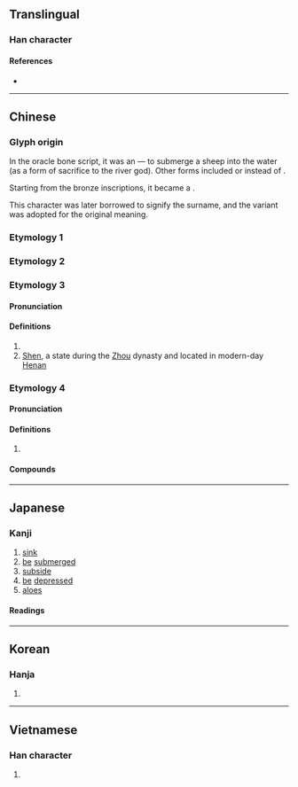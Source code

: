 {{also|沉|瀋|渖}}
{{character info/new}}
==Translingual==

===Han character===
{{Han char|rn=85|rad=水|as=04|sn=7|four=34112|canj=ELBU|ids=⿰氵冘}}

====References====
* {{Han ref|kx=0610.060|dkj=17189|dj=1002.150|hdz=31572.070|uh=6C88|ud=27784|bh=A848|bd=43080}}

----

==Chinese==

===Glyph origin===
{{Han etym}}

In the oracle bone script, it was an {{Han compound|水|羊|ls=ic|nocap=1|t1=water|t2=sheep}} — to submerge a sheep into the water (as a form of sacrifice to the river god). Other forms included {{zh-l|*牛|ox}} or {{zh-l|*玉|jade}} instead of {{zh-l|*羊}}.

Starting from the bronze inscriptions, it became a {{Han compound|水|冘|ls=psc|c1=s|c2=p|t1=water|nocap=1}}.

This character was later borrowed to signify the surname, and the variant {{och-l|沉}} was adopted for the original meaning.

===Etymology 1===
{{zh-see|瀋}}

===Etymology 2===
{{zh-see|沉}}

===Etymology 3===
{{zh-forms}}

====Pronunciation====
{{zh-pron
|m=shěn
|ma=y
|m-s=
|c=sam2
|c-t=
|g=
|h=pfs=sṳ́m
|j=
|md=
|mn=sím
|mn-t=
|w=
|x=
|mc=2
|oc=5,3
|cat=pn
}}

====Definitions====
{{zh-hanzi}}

# {{surname|lang=zh}}
# [[Shen]], a state during the [[Zhou]] dynasty and located in modern-day [[Henan]]

===Etymology 4===
{{zh-forms}}

====Pronunciation====
{{zh-pron
|m=tán
|cat=a
}}

====Definitions====
{{zh-hanzi}}

# {{zh-only|沈沈}}


====Compounds====
{{zh-der|任筆沈詩|沈腰|沈腰潘鬢|潘鬢沈腰}}

----

==Japanese==

===Kanji===
{{ja-kanji|grade=c|rs=水04}}

# [[sink]]
# [[be]] [[submerged]]
# [[subside]]
# [[be]] [[depressed]]
# [[aloes]]

====Readings====
{{ja-readings
|goon=しん<しん<しむ, じん<ぢん<ぢむ
|kanon=しん<しん<しむ, ちん<ちん<ちむ
|kun=しず-む, しず-める
}}

----

==Korean==

===Hanja===
{{ko-hanja|hangeul=[[침]], [[심]]|eumhun=|rv=chim, im|mr=ch'im, sim|y=chim, sim}}

# {{defn|lang=ko|sort=水04}}

----

==Vietnamese==

===Han character===
{{vi-hantu|rs=水04|đắm}}

# {{defn|lang=vi|sort=水04}}